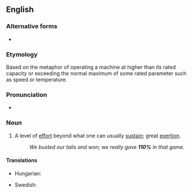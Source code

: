==English==

===Alternative forms===
* {{l|en|110%}}

===Etymology===
Based on the metaphor of operating a machine at higher than its rated capacity or exceeding the normal maximum of some rated parameter such as speed or temperature.

===Pronunciation===
* {{audio|en|en-au-a hundred and ten percent.ogg|Audio (AU)}}

===Noun===
{{en-noun|-}}

# {{lb|en|idiomatic|informal}} A level of [[effort]] beyond what one can usually [[sustain]]; great [[exertion]].
#: ''We busted our tails and won; we really gave '''110%''' in that game.''

====Translations====
{{trans-top|great exertion}}
* Hungarian: {{t|hu|száztíz százalék}}
{{trans-mid}}
* Swedish: {{t|sv|hundratio procent|c}}
{{trans-bottom}}